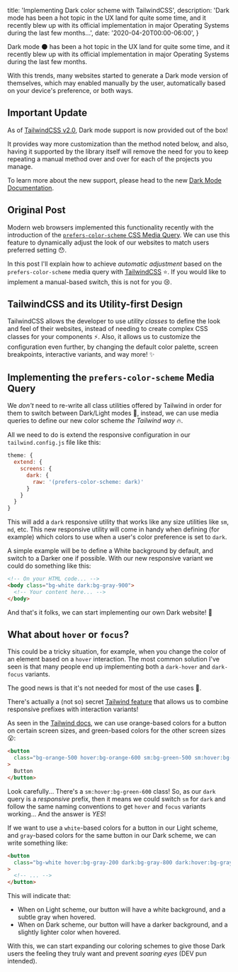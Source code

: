   title: 'Implementing Dark color scheme with TailwindCSS',
  description:
    'Dark mode has been a hot topic in the UX land for quite some time, and it recently blew up with its official implementation in major Operating Systems during the last few months...',
  date: '2020-04-20T00:00-06:00',
}

Dark mode :new_moon: has been a hot topic in the UX land for quite some time,
and it recently blew up with its official implementation in major Operating
Systems during the last few months.

<!--more-->

With this trends, many websites started to generate a Dark mode version of
themselves, which may enabled manually by the user, automatically based on your
device's preference, or both ways.

## Important Update

As of [TailwindCSS v2.0](https://blog.tailwindcss.com/tailwindcss-v2), Dark mode
support is now provided out of the box!

It provides way more customization than the method noted below, and also, having
it supported by the library itself will remove the need for you to keep
repeating a manual method over and over for each of the projects you manage.

To learn more about the new support, please head to the new
[Dark Mode Documentation](https://tailwindcss.com/docs/dark-mode).

## Original Post

Modern web browsers implemented this functionality recently with the
introduction of the
[`prefers-color-scheme` CSS Media Query](https://caniuse.com/#feat=prefers-color-scheme).
We can use this feature to dynamically adjust the look of our websites to match
users preferred setting :hushed:.

In this post I'll explain how to achieve _automatic adjustment_ based on the
`prefers-color-scheme` media query with [TailwindCSS](https://tailwindcss.com/)
:star:. If you would like to implement a manual-based switch, this is not for
you :cry:.

## TailwindCSS and its Utility-first Design

TailwindCSS allows the developer to use _utility classes_ to define the look and
feel of their websites, instead of needing to create complex CSS classes for
your components :zap:. Also, it allows us to customize the configuration even
further, by changing the default color palette, screen breakpoints, interactive
variants, and way more! :sparkles:

## Implementing the `prefers-color-scheme` Media Query

We _don't_ need to re-write all class utilities offered by Tailwind in order for
them to switch between Dark/Light modes :grimacing:, instead, we can use media
queries to define our new color scheme _the Tailwind way_ :fire:.

All we need to do is extend the responsive configuration in our
`tailwind.config.js` file like this:

```js
theme: {
  extend: {
    screens: {
      dark: {
        raw: '(prefers-color-scheme: dark)'
      }
    }
  }
}
```

This will add a `dark` responsive utility that works like any size utilities
like `sm`, `md`, etc. This new responsive utility will come in handy when
defining (for example) which colors to use when a user's color preference is set
to `dark`.

A simple example will be to define a White background by default, and switch to
a Darker one if possible. With our new responsive variant we could do something
like this:

```html
<!-- On your HTML code... -->
<body class="bg-white dark:bg-gray-900">
  <!-- Your content here... -->
</body>
```

And that's it folks, we can start implementing our own Dark website! :tada:

## What about `hover` or `focus`?

This could be a tricky situation, for example, when you change the color of an
element based on a `hover` interaction. The most common solution I've seen is
that many people end up implementing both a `dark-hover` and `dark-focus`
variants.

The good news is that it's not needed for most of the use cases :monocle_face:.

There's actually a (not so) secret
[Tailwind feature](https://tailwindcss.com/docs/pseudo-class-variants#combining-with-responsive-prefixes)
that allows us to combine responsive prefixes with interaction variants!

As seen in the
[Tailwind docs](https://tailwindcss.com/docs/pseudo-class-variants#combining-with-responsive-prefixes),
we can use orange-based colors for a button on certain screen sizes, and
green-based colors for the other screen sizes :open_mouth::

```html
<button
  class="bg-orange-500 hover:bg-orange-600 sm:bg-green-500 sm:hover:bg-green-600 md:bg-red-500 md:hover:bg-red-600 lg:bg-indigo-500 lg:hover:bg-indigo-600 xl:bg-pink-500 xl:hover:bg-pink-600 "
>
  Button
</button>
```

Look carefully... There's a `sm:hover:bg-green-600` class! So, as our `dark`
query is a _responsive_ prefix, then it means we could switch `sm` for `dark`
and follow the same naming conventions to get `hover` and `focus` variants
working... And the answer is _YES_!

If we want to use a `white`-based colors for a button in our Light scheme, and
`gray`-based colors for the same button in our Dark scheme, we can write
something like:

```html
<button
  class="bg-white hover:bg-gray-200 dark:bg-gray-800 dark:hover:bg-gray-700"
>
  <!-- ... -->
</button>
```

This will indicate that:

- When on Light scheme, our button will have a white background, and a subtle
  gray when hovered.
- When on Dark scheme, our button will have a darker background, and a slightly
  lighter color when hovered.

With this, we can start expanding our coloring schemes to give those Dark users
the feeling they truly want and prevent _soaring eyes_ (DEV pun intended).

